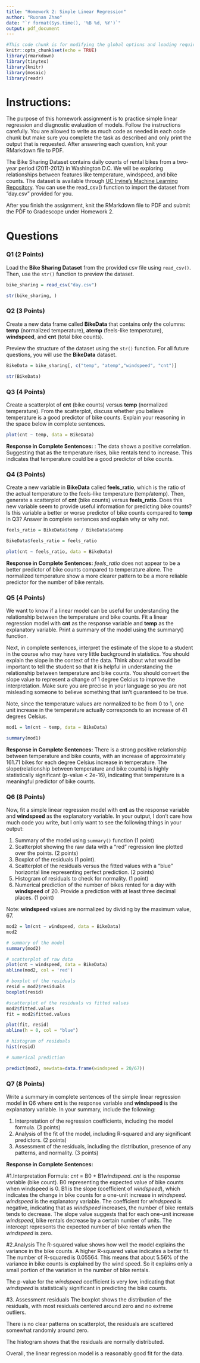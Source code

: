 ```yaml
---
title: "Homework 2: Simple Linear Regression"
author: "Ruonan Zhao"
date: "`r format(Sys.time(), '%B %d, %Y')`"
output: pdf_document
---
```


```r
#This code chunk is for modifying the global options and loading required R packages
knitr::opts_chunk$set(echo = TRUE)
library(rmarkdown)
library(tinytex)
library(knitr)
library(mosaic)
library(readr)
```

# Instructions:

The purpose of this homework assignment is to practice simple linear regression and diagnostic evaluation of models. Follow the instructions carefully. You are allowed to write as much code as needed in each code chunk but make sure you complete the task as described and only print the output that is requested. After answering each question, knit your RMarkdown file to PDF.

The Bike Sharing Dataset contains daily counts of rental bikes from a two-year period (2011-2012) in Washington D.C. We will be exploring relationships between features like temperature, windspeed, and bike counts. The dataset is available through [UC Irvine's Machine Learning Repository](https://archive.ics.uci.edu/dataset/275/bike+sharing+dataset). You can use the read_csv() function to import the dataset from "day.csv" provided for you.

After you finish the assignment, knit the RMarkdown file to PDF and submit the PDF to Gradescope under Homework 2.

# Questions

### Q1 (2 Points)
Load the **Bike Sharing Dataset** from the provided csv file using `read_csv()`. Then, use the `str()` function to preview the dataset.

```r
bike_sharing = read_csv("day.csv")

str(bike_sharing, )
```

### Q2 (3 Points)
Create a new data frame called **BikeData** that contains only the columns: 
**temp** (normalized temperature), **atemp** (feels-like temperature),
**windspeed**, and **cnt** (total bike counts).

Preview the structure of the dataset using the `str()` function. For all future 
questions, you will use the **BikeData** dataset. 

```r
BikeData = bike_sharing[, c("temp", "atemp","windspeed", "cnt")]

str(BikeData)
```

### Q3 (4 Points)
Create a scatterplot of **cnt** (bike counts) versus **temp** (normalized temperature). From the scatterplot, discuss whether you believe temperature is a good predictor of bike counts. Explain your reasoning in the space below in complete sentences.

```r
plot(cnt ~ temp, data = BikeData)
```

**Response in Complete Sentences:** : The data shows a positive correlation. Suggesting that as the temperature rises, bike rentals tend to increase. This indicates that temperature could be a good predictor of bike counts.

### Q4 (3 Points)

Create a new variable in **BikeData** called **feels_ratio**, which is the ratio of the actual temperature to the feels-like temperature (temp/atemp). Then, generate a scatterplot of **cnt** (bike counts) versus **feels_ratio**. Does this new variable seem to provide useful information for predicting bike counts? Is this variable a better or worse predictor of bike counts compared to **temp** in Q3? Answer in complete sentences and explain why or why not.

```r
feels_ratio = BikeData$temp / BikeData$atemp

BikeData$feels_ratio = feels_ratio

plot(cnt ~ feels_ratio, data = BikeData)
```

**Response in Complete Sentences:** *feels_ratio* does not appear to be a better predictor of bike counts compared to temperature alone. The normalized temperature show a more clearer pattern to be a more reliable predictor for the number of bike rentals.

### Q5 (4 Points)
We want to know if a linear model can be useful for understanding the relationship between the temperature and bike counts. Fit a linear regression model with **cnt** as the response variable and **temp** as the explanatory variable. Print a summary of the model using the summary() function.

Next, in complete sentences, interpret the estimate of the slope to a student in the course who may have very little background in statistics. You should explain the slope in the context of the data. Think about what would be important to tell the student so that it is helpful in understanding the relationship between temperature and bike counts. You should convert the slope value to represent a change of 1 degree Celcius to improve the interpretation. Make sure you are precise in your language so you are not misleading someone to believe something that isn't guaranteed to be true.

Note, since the temperature values are normalized to be from 0 to 1, one unit increase in the temperature actually corresponds to an increase of 41 degrees Celsius.

```r
mod1 = lm(cnt ~ temp, data = BikeData)

summary(mod1)
```

**Response in Complete Sentences:** There is a strong positive relationship between temperature and bike counts, with an increase of approximately 161.71 bikes for each degree Celsius increase in temperature.
The slope(relationship between temperature and bike counts) is highly statistically significant (p-value < 2e-16), indicating that temperature is a meaningful predictor of bike counts.

### Q6 (8 Points)

Now, fit a simple linear regression model with **cnt** as the response variable and **windspeed** as the explanatory variable. In your output, I don't care how much code you write, but I only want to see the following things in your output:

1. Summary of the model using `summary()` function (1 point)  
2. Scatterplot showing the raw data with a "red" regression line plotted over the points. (2 points)  
3. Boxplot of the residuals (1 point). 
4. Scatterplot of the residuals versus the fitted values with a "blue" horizontal line representing perfect prediction. (2 points)  
5. Histogram of residuals to check for normality. (1 point)   
6. Numerical prediction of the number of bikes rented for a day with **windspeed** of 20. Provide a prediction with at least three decimal places. (1 point)    

Note: **windspeed** values are normalized by dividing by the maximum value, 67.

```r
mod2 = lm(cnt ~ windspeed, data = BikeData)
mod2

# summary of the model
summary(mod2)

# scatterplot of raw data
plot(cnt ~ windspeed, data = BikeData)
abline(mod2, col = 'red')

# boxplot of the residuals
resid = mod2$residuals
boxplot(resid)

#scatterplot of the residuals vs fitted values
mod2$fitted.values
fit = mod2$fitted.values

plot(fit, resid)
abline(h = 0, col = "blue")

# histogram of residuals
hist(resid)

# numerical prediction

predict(mod2, newdata=data.frame(windspeed = 20/67))
```

### Q7 (8 Points)
Write a summary in complete sentences of the simple linear regression model in Q6 where **cnt** is the response variable and **windspeed** is the explanatory variable. In your summary, include the following:

1. Interpretation of the regression coefficients, including the model formula. (3 points)
2. Analysis of the fit of the model, including R-squared and any significant predictors. (2 points)
3. Assessment of the residuals, including the distribution, presence of any patterns, and normality. (3 points)

**Response in Complete Sentences:** 

#1.Interpretation
Formula: *cnt* = B0 + B1*windspeed*. 
*cnt* is the response variable (bike count). 
B0 representing the expected value of bike counts when windspeed is 0. 
B1 is the slope (coefficient of *windspeed*), which indicates the change in bike counts for a one-unit increase in *windspeed*.
*windspeed* is the explanatory variable.
The coefficient for *windspeed* is negative, indicating that as *windspeed* increases, the number of bike rentals tends to decrease. The slope value suggests that for each one-unit increase *windspeed*, bike rentals decrease by a certain number of units. The intercept represents the expected number of bike rentals when the *windspeed* is zero.

#2.Analysis
The R-squared value shows how well the model explains the variance in the bike counts. A higher R-squared value indicates a better fit. The number of R-squared is 0.05564. This means that about 5.56% of the variance in bike counts is explained by the wind speed. So it explains only a small portion of the variation in the number of bike rentals.

The p-value for the *windspeed* coefficient is very low, indicating that *windspeed* is statistically significant in predicting the bike counts.

#3. Assessment residuals
The boxplot shows the distribution of the residuals, with most residuals centered around zero and no extreme outliers. 

There is no clear patterns on scatterplot, the residuals are scattered somewhat randomly around zero.

The histogram shows that the residuals are normally distributed.

Overall, the linear regression model is a reasonably good fit for the data.
